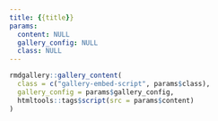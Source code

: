 ```yaml
---
title: {{title}}
params:
  content: NULL
  gallery_config: NULL
  class: NULL
---
```


```r
rmdgallery::gallery_content(
  class = c("gallery-embed-script", params$class),
  gallery_config = params$gallery_config,
  htmltools::tags$script(src = params$content)
)
```
